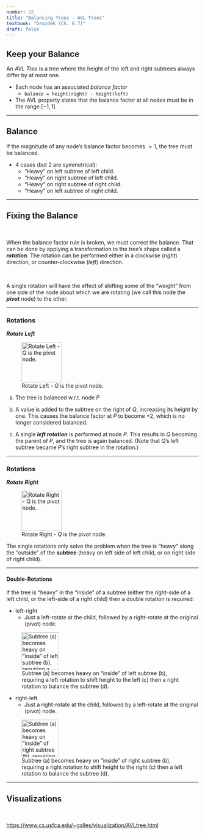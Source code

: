 ```yaml
---
number: 32
title: "Balancing Trees - AVL Trees"
textbook: "Drozdek (Ch. 6.7)"
draft: false
---
```


## Keep your Balance

An _AVL Tree_ is a tree where the height of the left and right subtrees always differ by at most one.

* Each node has an associated _balance factor_
    * `balance = height(right) - height(left)`

* The AVL property states that the balance factor at all nodes must be in the range $[-1,1]$.

---

## Balance

If the magnitude of any node's balance factor becomes $>1$, the tree must be balanced.

* 4 cases (but 2 are symmetrical):
    * "Heavy" on left subtree of left child.
    * "Heavy" on right subtree of left child.
    * "Heavy" on right subtree of right child.
    * "Heavy" on left subtree of right child.

---

## Fixing the Balance

\

When the balance factor rule is broken, we must correct the balance.  That can be done
by applying a transformation to the tree's shape called a **_rotation_**.  The rotation
can be performed either in a clockwise (_right_) direction, or counter-clockwise 
(_left_) direction.

\

A single rotation will have the effect of shifting some of the "weight" from one side 
of the node about which we are rotating (we call this node the **_pivot_** node) to
the other.

---

### Rotations

**_**Rotate Left**_**

![Rotate Left - $Q$ is the pivot node.](images/avl_tree/tree_rotate_left.svg "Rotate Left - $Q$ is the pivot node."){height=7.5em}

::: {.tight}
(a) The tree is balanced w.r.t. node _P_

(b) A value is added to the subtree on the right of _Q_, increasing its height by one. This causes the balance factor at _P_ to become +2, which is no longer considered balanced.

(c) A single **_left rotation_** is performed at node _P_.  This results in _Q_ becoming the parent of _P_, and the tree is again balanced.  (Note that _Q_'s left subtree became _P_'s right subtree in the rotation.)
:::

---

### Rotations

**_**Rotate Right**_**

![Rotate Right - $Q$ is the pivot node.](images/avl_tree/tree_rotate_right.svg "Rotate Right - $Q$ is the pivot node."){height=7.5em}

::: {.tight}
The single rotations only solve the problem when the tree is "heavy" along the "outside" of the **subtree** (heavy on left side of left child, or on right side of right child).
:::

---

#### Double-Rotations

::: {.tight .small-85}
[If the tree is "heavy" in the "inside" of a subtree (either the right-side of a left child, or the left-side of a right child) then a double rotation is required:]{.small}

* left-right
    * Just a left-rotate at the child, followed by a right-rotate at the original (pivot) node.

![[Subtree (a) becomes heavy on "inside" of left subtree (b), requiring a left rotation to shift height to the left (c) then a right rotation to balance the subtree (d).]{.small-60}](images/avl_tree/tree_rotate_left-right.svg "Subtree (a) becomes heavy on "inside" of left subtree (b), requiring a left rotation to shift height to the left (c) then a right rotation to balance the subtree (d)."){height=7em}

* right-left
    * Just a right-rotate at the child, followed by a left-rotate at the original (pivot) node.

![[Subtree (a) becomes heavy on "inside" of right subtree (b), requiring a right rotation to shift height to the right (c) then a left rotation to balance the subtree (d).]{.small-60}](images/avl_tree/tree_rotate_right-left.svg "Subtree (a) becomes heavy on "inside" of right subtree (b), requiring a right rotation to shift height to the right (c) then a left rotation to balance the subtree (d)."){height=7em}
:::

---

## Visualizations

\

<https://www.cs.usfca.edu/~galles/visualization/AVLtree.html>


